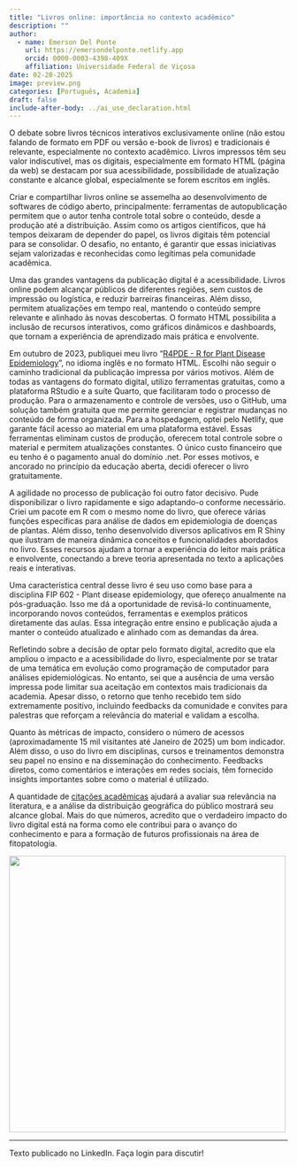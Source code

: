 ```yaml
---
title: "Livros online: importância no contexto acadêmico"
description: ""
author:
  - name: Emerson Del Ponte
    url: https://emersondelponte.netlify.app
    orcid: 0000-0003-4398-409X
    affiliation: Universidade Federal de Viçosa
date: 02-28-2025
image: preview.png
categories: [Português, Academia] 
draft: false 
include-after-body: ../ai_use_declaration.html
---
```


O debate sobre livros técnicos interativos exclusivamente online (não estou falando de formato em PDF ou versão e-book de livros) e tradicionais é relevante, especialmente no contexto acadêmico. Livros impressos têm seu valor indiscutível, mas os digitais, especialmente em formato HTML (página da web) se destacam por sua acessibilidade, possibilidade de atualização constante e alcance global, especialmente se forem escritos em inglês.

Criar e compartilhar livros online se assemelha ao desenvolvimento de softwares de código aberto, principalmente: ferramentas de autopublicação permitem que o autor tenha controle total sobre o conteúdo, desde a produção até a distribuição. Assim como os artigos científicos, que há tempos deixaram de depender do papel, os livros digitais têm potencial para se consolidar. O desafio, no entanto, é garantir que essas iniciativas sejam valorizadas e reconhecidas como legítimas pela comunidade acadêmica.

Uma das grandes vantagens da publicação digital é a acessibilidade. Livros online podem alcançar públicos de diferentes regiões, sem custos de impressão ou logística, e reduzir barreiras financeiras. Além disso, permitem atualizações em tempo real, mantendo o conteúdo sempre relevante e alinhado às novas descobertas. O formato HTML possibilita a inclusão de recursos interativos, como gráficos dinâmicos e dashboards, que tornam a experiência de aprendizado mais prática e envolvente.

Em outubro de 2023, publiquei meu livro "[R4PDE - R for Plant Disease Epidemiology](https://r4pde.net/)", no idioma inglês e no formato HTML. Escolhi não seguir o caminho tradicional da publicação impressa por vários motivos. Além de todas as vantagens do formato digital, utilizo ferramentas gratuitas, como a plataforma RStudio e a suíte Quarto, que facilitaram todo o processo de produção. Para o armazenamento e controle de versões, uso o GitHub, uma solução também gratuita que me permite gerenciar e registrar mudanças no conteúdo de forma organizada. Para a hospedagem, optei pelo Netlify, que garante fácil acesso ao material em uma plataforma estável. Essas ferramentas eliminam custos de produção, oferecem total controle sobre o material e permitem atualizações constantes. O único custo financeiro que eu tenho é o pagamento anual do domínio .net. Por esses motivos, e ancorado no princípio da educação aberta, decidi oferecer o livro gratuitamente.

A agilidade no processo de publicação foi outro fator decisivo. Pude disponibilizar o livro rapidamente e sigo adaptando-o conforme necessário. Criei um pacote em R com o mesmo nome do livro, que oferece várias funções específicas para análise de dados em epidemiologia de doenças de plantas. Além disso, tenho desenvolvido diversos aplicativos em R Shiny que ilustram de maneira dinâmica conceitos e funcionalidades abordados no livro. Esses recursos ajudam a tornar a experiência do leitor mais prática e envolvente, conectando a breve teoria apresentada no texto a aplicações reais e interativas.

Uma característica central desse livro é seu uso como base para a disciplina FIP 602 - Plant disease epidemiology, que ofereço anualmente na pós-graduação. Isso me dá a oportunidade de revisá-lo continuamente, incorporando novos conteúdos, ferramentas e exemplos práticos diretamente das aulas. Essa integração entre ensino e publicação ajuda a manter o conteúdo atualizado e alinhado com as demandas da área.

Refletindo sobre a decisão de optar pelo formato digital, acredito que ela ampliou o impacto e a acessibilidade do livro, especialmente por se tratar de uma temática em evolução como programação de computador para análises epidemiológicas. No entanto, sei que a ausência de uma versão impressa pode limitar sua aceitação em contextos mais tradicionais da academia. Apesar disso, o retorno que tenho recebido tem sido extremamente positivo, incluindo feedbacks da comunidade e convites para palestras que reforçam a relevância do material e validam a escolha.

Quanto às métricas de impacto, considero o número de acessos (aproximadamente 15 mil visitantes até Janeiro de 2025) um bom indicador. Além disso, o uso do livro em disciplinas, cursos e treinamentos demonstra seu papel no ensino e na disseminação do conhecimento. Feedbacks diretos, como comentários e interações em redes sociais, têm fornecido insights importantes sobre como o material é utilizado.

A quantidade de [citações acadêmicas](https://scholar.google.com/scholar?as_ylo=2021&q=r4pde&hl=en&as_sdt=0,5&authuser=1) ajudará a avaliar sua relevância na literatura, e a análise da distribuição geográfica do público mostrará seu alcance global. Mais do que números, acredito que o verdadeiro impacto do livro digital está na forma como ele contribui para o avanço do conhecimento e para a formação de futuros profissionais na área de fitopatologia.

![](preview.png){fig-align="center" width="500"}

------------------------------------------------------------------------

Texto publicado no LinkedIn. Faça login para discutir!
